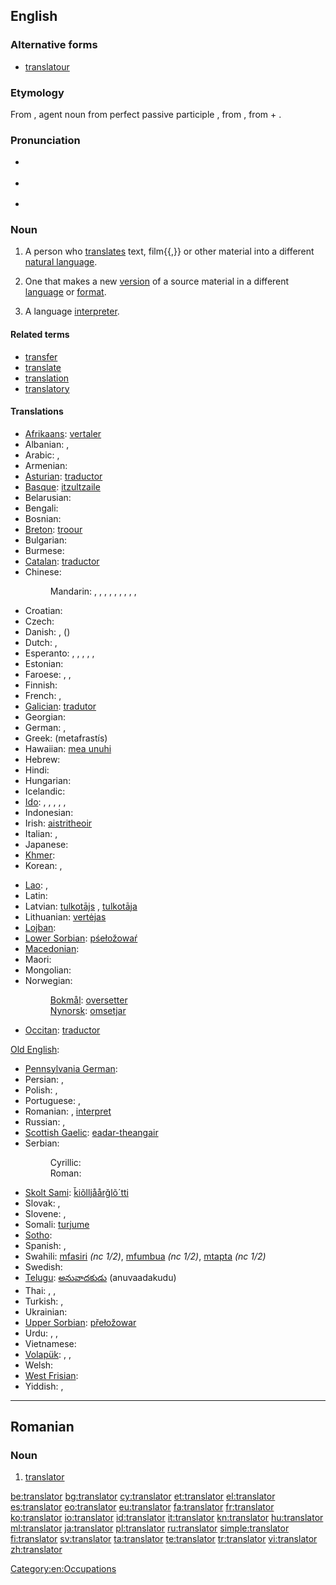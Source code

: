 ==English==

===Alternative forms===
* [[translatour]] {{qualifier|obsolete}}

===Etymology===
From {{etyl|la}} {{term|translator|trānslātor||lang=la}}, agent noun from perfect passive participle {{term|translatus|trānslātus||lang=la}}, from {{term|transfero|trānsferō|carry across|lang=la}}, from {{term|trans||across, beyond|lang=la}} + {{term|fero|ferō|bear, carry|lang=la}}.

===Pronunciation===
* {{a|US}} {{IPA|/ˈtɹænzleɪtɚ/}}
* {{a|UK}} {{IPA|/ˈtɹɑːnzleɪtə/}}

* {{audio|En-uk-translator.ogg|Audio (UK)}}

===Noun===
{{en-noun}}

# A person who [[translate]]s text, film{{,}} or other material into a different [[natural language]].
# {{by extension}} One that makes a new [[version]] of a source material in a different [[language]] or [[format]].
# {{proscribed}} A language [[interpreter]].

====Related terms====
* [[transfer]]
* [[translate]]
* [[translation]]
* [[translatory]]

====Translations====
{{trans-top|someone who translates}}
* [[Afrikaans]]: [[vertaler]]
* Albanian: {{t-|sq|përkthyes|m|xs=Albanian}},  {{t-|sq|përkthyese|f|xs=Albanian}}
* Arabic: {{t-|ar|مترجم|m|tr=mutárjim}},  {{t|ar|مترجمة|f|tr=mutarjíma}}
* Armenian: {{t-|hy|թարգմանիչ|tr=t'argmanič}}
* [[Asturian]]: [[traductor]]
* [[Basque]]: [[itzultzaile]]
* Belarusian: {{t|be|перакладчык|m|tr=perakládčyk|xs=Belarusian}}
* Bengali: {{t|bn|অনুবাদক|sc=Beng}}
* Bosnian: {{t-|bs|prevodilac|m}}
* [[Breton]]: [[troour]]
* Bulgarian: {{t+|bg|преводач|m|tr=prevodáč}}
* Burmese: {{t|my|ဘာသာပြန်|tr=bà-ðà-pyà̃|sc=Mymr}}
* [[Catalan]]: [[traductor]]
* Chinese:
*: Mandarin: {{t-|cmn|譯者|sc=Hani}},  {{t-|cmn|译者|tr=yìzhě|sc=Hani}},  {{t-|cmn|譯員|sc=Hani}},  {{t-|cmn|译员|tr=yìyuán|sc=Hani}},  {{t-|cmn|翻譯|sc=Hani}},  {{t-|cmn|翻译|tr=fānyì|sc=Hani}},  {{t|cmn|翻譯員|sc=Hani}},  {{t|cmn|翻译员|tr=fānyìyuán|sc=Hani}},  {{t|cmn|翻譯者|sc=Hani}},  {{t|cmn|翻译者|tr=fānyìzhě|sc=Hani}}
* Croatian: {{t-|hr|prevoditelj|m}}
* Czech: {{t-|cs|překladatel|m}}
* Danish: {{t|da|oversætter}}, {{t|da|tolk}} (''{{t|da|interpreter}}'')
* Dutch: {{t+|nl|vertaler|m}}, {{t-|nl|vertaalster|f}}
* Esperanto: {{qualifier|male or female, professional}} {{t|eo|tradukisto}}, {{qualifier|male}} {{t|eo|virtradukisto}}, {{qualifier|female}} {{t|eo|tradukistino}}, {{qualifier|male or female}} {{t|eo|tradukanto}}, {{qualifier|male}} {{t|eo|virtradukanto}}, {{qualifier|female}} {{t|eo|tradukantino}}
* Estonian: {{t-|et|tõlk}}
* Faroese: {{t|fo|týðari|m}}, {{t|fo|tolkur|m}}, {{t|fo|umsetari|m}}
* Finnish: {{t+|fi|kääntäjä}}
* French: {{t+|fr|traducteur|m}}, {{t+|fr|traductrice|f}}
* [[Galician]]: [[tradutor]]
* Georgian: {{t-|ka|მთარგმნელი|tr=mt‘argmneli|sc=Geor|xs=Georgian}}
* German: {{qualifier|male, generic}} {{t+|de|Übersetzer|m}},  {{t|de|Übersetzerin|f}}
* Greek: {{t+|el|μεταφραστής|m}} (metafrastís)
* Hawaiian: [[mea unuhi]]
* Hebrew: {{t-|he|תרגמן|m|tr=turgemán}}
* Hindi: {{t-|hi|अनुवादक|m|tr=anuvādak|xs=Hindi}}
* Hungarian: {{t+|hu|fordító}}
* Icelandic: {{t+|is|þýðandi|m}}
* [[Ido]]: {{qualifier|male or female, professional}} {{t|io|tradukisto}}, {{qualifier|male}} {{t|io|tradukistulo}}, {{qualifier|female}} {{t|io|tradukistino}}, {{qualifier|male or female}} {{t|io|tradukanto}}, {{qualifier|male}} {{t|io|tradukantulo}}, {{qualifier|female}} {{t|io|tradukantino}}
* Indonesian: {{t+|id|penerjemah|xs=Indonesian}}
* Irish: [[aistritheoir]] {{m}}
* Italian: {{t+|it|traduttore|m}}, {{t+|it|traduttrice|f}}
* Japanese: {{t-|ja|翻訳者|tr=ほんやくしゃ, hon'yaku-sha}}
* [[Khmer]]: {{t|km|អ្នកបកប្រែ|tr=neak bɑɑk prae|sc=Khmr}}
* Korean: {{t-|ko|번역자|tr=beonyeok-ja|sc=Hang}}, {{t|ko|번역가|tr=beonyeok-ga|sc=Hang}}
{{trans-mid}}
* [[Lao]]: {{t|lo|ຜູ້ແປ|tr=pʰȕː pɛ̀ː|sc=Laoo}}, {{t|lo|ນາຍພາສາ|tr=náːy pʰáːsǎː|sc=Laoo}}
* Latin: {{t-|la|interpres|c}}
* Latvian: [[tulkotājs]] {{m}}, [[tulkotāja]] {{f}}
* Lithuanian: [[vertėjas]]
* [[Lojban]]: {{t|jbo|fanva}}
* [[Lower Sorbian]]: [[pśełožowaŕ]]
* [[Macedonian]]: {{t|mk|преведувач|m|tr=prevéduvač}}
* Maori: {{t|mi|kaiwhiringa reo}}
* Mongolian: {{t-|mn|орчуулагч|tr=orčuulagč|sc=Cyrl|xs=Mongolian}}
* Norwegian:
*: [[Bokmål]]: [[oversetter]] {{m}}
*: [[Nynorsk]]: [[omsetjar]] {{m}}
* [[Occitan]]: [[traductor]]
[[Old English]]: {{t|ang|þeodend|m|alt=þēodend}}
* [[Pennsylvania German]]: {{tø|pdc|Iwwersetzer|m}}
* Persian: {{t-|fa|ترگمان|tr=targomân|xs=Persian}},  {{t+|fa|مترجم|tr=motarjem|xs=Persian}}
* Polish: {{t+|pl|tłumacz|m}},  {{t|pl|tłumaczka|f}}
* Portuguese: {{t+|pt|tradutor|m}}, {{t|pt|tradutora|f}}
* Romanian: {{t|ro|traducător|m}}, [[interpret]] {{m}}
* Russian: {{t+|ru|переводчик|m|tr=perevódčik}}, {{t+|ru|переводчица|f|tr=perevódčica}}
* [[Scottish Gaelic]]: [[eadar-theangair]] {{m}}
* Serbian:
*: Cyrillic: {{t-|sr|преводилац|m|sc=Cyrl}}
*: Roman: {{t-|sr|prevodilac|m}}
* [[Skolt Sami]]: [[ǩiõlljåårǧlõ´tti]]
* Slovak: {{t|sk|prekladateľ|m}},  {{t|sk|prekladateľka|f}}
* Slovene: {{t+|sl|prevajalec|m}},  {{t|sl|prevajalka|f}}
* Somali: [[turjume]]
* [[Sotho]]: {{t|st|mofetoledi|xs=Sotho}}
* Spanish: {{t+|es|traductor|m}},  {{t|es|traductora|f}}
* Swahili: [[mfasiri]] ''(nc 1/2)'', [[mfumbua]] ''(nc 1/2)'', [[mtapta]] ''(nc 1/2)''
* Swedish: {{t+|sv|översättare|c}}
* [[Telugu]]: [[అనువాదకుడు]] (anuvaadakudu)
* Thai: {{t|th|ผู้แปล|tr=pôo bplae}},  {{t-|th|นักแปล|tr=nák bplae}}, {{t|th|ล่าม|tr=lâam}}
* Turkish: {{t+|tr|çevirmen}}, {{t+|tr|tercüman}}
* Ukrainian: {{t|uk|перекладач|m|tr=perekladač|xs=Ukrainian}}
* [[Upper Sorbian]]: [[přełožowar]]
* Urdu: {{t-|ur|مترجم|m|tr=mutarjim|xs=Urdu}},  {{t-|ur|ترجمان|m|tr=tarjumān|xs=Urdu}},  {{t-|ur|انوادک|m|tr=anuvādak|xs=Urdu}}
* Vietnamese: {{t|vi|thông dịch viên|xs=Vietnamese}}
* [[Volapük]]: {{qualifier|male or female}} {{t|vo|tradutan}}, {{qualifier|male}} {{t|vo|hitradutan}}, {{qualifier|female}} {{t|vo|jitradutan}}
* Welsh: {{t+|cy|cyfieithydd|xs=Welsh}}
* [[West Frisian]]: {{t|fy|oersetter|m|xs=West Frisian}}
* Yiddish: {{qualifier|male, generic}} {{t|yi|איבערזעצער|m|tr=iberzetser, ibersezer|sc=Hebr}}, {{qualifier|female}} {{t|yi|איבערזעצערין|tr=iberzetserin, ibersezerin|sc=Hebr}}
{{trans-bottom}}

[[Category:en:Occupations]]

----

==Romanian==

===Noun===
{{ro-noun|m|translatori}}

# [[#English|translator]]

[[be:translator]]
[[bg:translator]]
[[cy:translator]]
[[et:translator]]
[[el:translator]]
[[es:translator]]
[[eo:translator]]
[[eu:translator]]
[[fa:translator]]
[[fr:translator]]
[[ko:translator]]
[[io:translator]]
[[id:translator]]
[[it:translator]]
[[kn:translator]]
[[hu:translator]]
[[ml:translator]]
[[ja:translator]]
[[pl:translator]]
[[ru:translator]]
[[simple:translator]]
[[fi:translator]]
[[sv:translator]]
[[ta:translator]]
[[te:translator]]
[[tr:translator]]
[[vi:translator]]
[[zh:translator]]